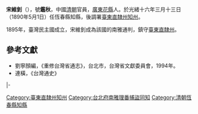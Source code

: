 '''宋維釗'''（{{bd|？||？||}}），號'''鑑秋'''，中國[[清朝|清朝]]官員，[[廣東|廣東]][[花縣|花縣]]人{{r|恆}}。於光緒十六年三月十三日（1890年5月1日）任恆春縣知縣，後調署[[臺東直隸州知州|臺東直隸州知州]]{{r|恆}}{{r|附}}。

1895年，臺灣民主國成立，宋維釗成為該國的南雅通判，鎮守[[臺東直隸州|臺東直隸州]]。

==參考文獻==
{{reflist|refs=
<ref name="恆">{{cite book|author=屠繼善 纂修；王志楣 點校 |editor=臺灣史料集成編輯委員會 編輯  |title=《[[恆春縣志|恆春縣志]]》 |date=2007-12-20 |publisher=行政院文化建設委員會、遠流 |isbn= 978-986-01-1705-9 |pages=110頁 }}</ref>
<ref name="附">{{cite book|author=蔡說麗、林秀娟 |title=《臺灣歷史辭典【附錄】·表11 清代臺灣知縣》 |date=2006-09-25 |publisher=遠流 |edition=四版一刷 |isbn=957-01-7431-5 |pages=A136頁 }}</ref>
}}
*劉寧顏編，《重修台灣省通志》，台北市，台灣省文獻委員會，1994年。
*連橫，《台灣通史》
{{start box}}
{{s-before|[[呂兆璜|呂兆璜]]}}
{{s-title|[[恆春縣知縣|恆春縣知縣]]|1890年上任}}
{{s-after|[[高晉翰|高晉翰]]}}
|-
{{s-before|[[溫培華|溫培華]]}}
{{s-title|[[臺東直隸州知州|臺東直隸州知州]]|1890年上任}}
{{s-after|[[呂兆璜|呂兆璜]]}}
{{s-before|—}}
{{s-title|[[臺北府南雅理番捕盜同知|臺北府南雅理番捕盜同知]]|1891年上任}}
{{s-after|—}}
{{end box}}

{{清朝人物小作品}}

[[Category:臺東直隸州知州|Category:臺東直隸州知州]]
[[Category:台北府南雅理番捕盜同知|Category:台北府南雅理番捕盜同知]]
[[Category:清朝恆春縣知縣|Category:清朝恆春縣知縣]]